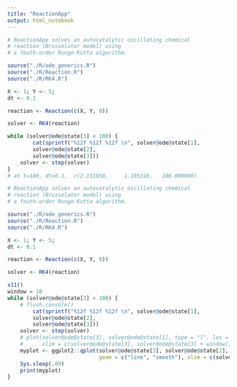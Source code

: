 ```yaml
---
title: "ReactionApp"
output: html_notebook
---
```




```r
# ReactionApp solves an autocatalytic oscillating chemical 
# reaction (Brusselator model) using
# a fouth-order Runge-Kutta algorithm.

source("./R/ode_generics.R")
source("./R/Reaction.R")
source("./R/RK4.R")

X <- 1; Y <- 5;
dt <- 0.1

reaction <- Reaction(c(X, Y, 0))

solver <- RK4(reaction)

while (solver@ode@state[3] < 100) {
        cat(sprintf("%12f %12f %12f \n", solver@ode@state[1], 
        solver@ode@state[2], 
        solver@ode@state[3]))
    solver <- step(solver)    
}
# at t=100, dt=0.1,  c(2.131958,     1.105316,   100.000000)

```




```r
# ReactionApp solves an autocatalytic oscillating chemical 
# reaction (Brusselator model) using
# a fouth-order Runge-Kutta algorithm.

source("./R/ode_generics.R")
source("./R/Reaction.R")
source("./R/RK4.R")

X <- 1; Y <- 5;
dt <- 0.1

reaction <- Reaction(c(X, Y, 0))

solver <- RK4(reaction)

x11()
window = 10
while (solver@ode@state[3] < 100) {
    # flush.console()
        cat(sprintf("%12f %12f %12f \n", solver@ode@state[1], 
        solver@ode@state[2], 
        solver@ode@state[3]))
    solver <- step(solver)    
    # plot(solver@ode@state[3], solver@ode@state[1], type = "l", las = 1, ylim =c(0,3),
    #      xlim = c(solver@ode@state[3], solver@ode@state[3] + window))
    myplot <- ggplot2::qplot(solver@ode@state[3], solver@ode@state[2], 
                             geom = c("line", "smooth"), xlim = c(solver@ode@state[3], solver@ode@state[3] + window))
    Sys.sleep(.09)
    print(myplot)
}

```

